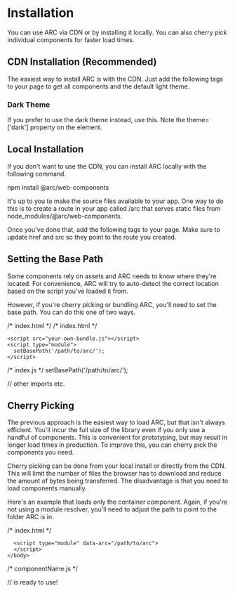 # Installation

You can use ARC via CDN or by installing it locally. You can also cherry pick individual components for faster load times.

## CDN Installation (Recommended)

The easiest way to install ARC is with the CDN.
Just add the following tags to your page to get all components and the default light theme.

<Canvas>
  <link rel="stylesheet" href="link-to-arc-repository/dist/themes/index.css">
  <link rel="stylesheet" href="link-to-arc-repository/dist/themes/light.css">
  <script type="module" src="link-to-arc-repository/dist/arc.js"></script>
</Canvas>

### Dark Theme

If you prefer to use the dark theme instead, use this. Note the theme=['dark'] property on the <arc-container> element.

<Canvas>
  <link rel="stylesheet" href="link-to-arc-repository/dist/themes/dark.css">
  <script type="module" src="link-to-arc-repository/dist/arc.js"></script>

  <arc-container theme='dark'></arc-container>
</Canvas>

## Local Installation

If you don't want to use the CDN, you can install ARC locally with the following command.

npm install @arc/web-components

It's up to you to make the source files available to your app.
One way to do this is to create a route in your app called /arc that serves static files from node_modules/@arc/web-components.

Once you've done that, add the following tags to your page. Make sure to update href and src so they point to the route you created.

<Canvas>
  <link rel="stylesheet" href="/arc/dist/themes/light.css">
  <script type="module" src="/arc/dist/arc.js"></script>
</Canvas>

## Setting the Base Path

Some components rely on assets and ARC needs to know where they're located.
For convenience, ARC will try to auto-detect the correct location based on the script you've loaded it from.

However, if you're cherry picking or bundling ARC, you'll need to set the base path. You can do this one of two ways.

<!-- Option 1: the data-arc attribute -->
<Canvas>
  /* index.html */
  <head>
    <script src='your-own-bundle.js' data-arc='/path/to/arc/'></script>
  </head>
</Canvas>

<!-- Option 2: the setBasePath() method -->
<Canvas>
  /* index.html */
  <body>
    <arc-container></arc-container>

    <script src="your-own-bundle.js"></script>
    <script type="module">
      setBasePath('/path/to/arc/');
    </script>
  </body>
</Canvas>

<Canvas>
  /* index.js */
  setBasePath('/path/to/arc/');

  // other imports etc.
</Canvas>

## Cherry Picking

The previous approach is the easiest way to load ARC, but that isn't always efficient.
You'll incur the full size of the library even if you only use a handful of components.
This is convenient for prototyping, but may result in longer load times in production.
To improve this, you can cherry pick the components you need.

Cherry picking can be done from your local install or directly from the CDN.
This will limit the number of files the browser has to download and reduce the amount of bytes being transferred.
The disadvantage is that you need to load components manually.

Here's an example that loads only the container component.
Again, if you're not using a module resolver, you'll need to adjust the path to point to the folder ARC is in.

<Canvas>
  /* index.html */
    <body>
      <arc-container></arc-container>

      <script type="module" data-arc="/path/to/arc">
      </script>
    </body>
</Canvas>

<Canvas>
  /* componentName.js */

  // <arc-container> is ready to use!
</Canvas>
